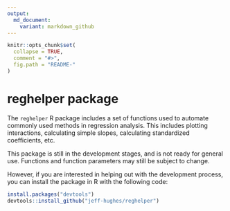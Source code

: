 ```yaml
---
output:
  md_document:
    variant: markdown_github
---
```


<!-- README.md is generated from README.Rmd. Please edit that file -->

```r
knitr::opts_chunk$set(
  collapse = TRUE,
  comment = "#>",
  fig.path = "README-"
)
```
# reghelper package

The `reghelper` R package includes a set of functions used to automate commonly
used methods in regression analysis. This includes plotting interactions,
calculating simple slopes, calculating standardized coefficients, etc.

This package is still in the development stages, and is not ready for general
use. Functions and function parameters may still be subject to change.

However, if you are interested in helping out with the development process, you
can install the package in R with the following code:
```R
install.packages("devtools")
devtools::install_github("jeff-hughes/reghelper")
```
